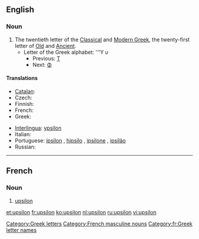 ==English==
{{wikipedia}}

===Noun===
{{en-noun}}

# The twentieth letter of the [[Classical Greek|Classical]] and [[Modern Greek]], the twenty-first letter of [[Old Greek|Old]] and [[Ancient Greek|Ancient]].
#* Letter of the Greek alphabet: '''Υ υ
#** Previous: [[tau|Τ]]
#** Next: [[phi|Φ]]

====Translations====
{{trans-top|letter of the Greek alphabet}}
* [[Catalan]]: {{t-|ca|ípsilon|f}}
* Czech: {{t-|cs|ypsilon|n}}
* Finnish: {{t+|fi|ypsilon}}
* French: {{t+|fr|upsilon|m}}
* Greek: {{t+|el|ύψιλον|sc=Grek}}
{{trans-mid}}
* [[Interlingua]]: [[ypsilon]]
* Italian: {{t-|it|ipsilon}}
* Portuguese: [[ípsilon]] {{m}}, [[hipsilo]] {{m}}, [[ipsilone]] {{m}}, [[ipsilão]] {{m}}
* Russian: {{t+|ru|ипсилон|m|tr=ípsilon|sc=Cyrl}}
{{trans-bottom}}

[[Category:Greek letters]]

----

==French==

===Noun===
{{infl|fr|noun}} {{m|inv}}

# [[#English|upsilon]] {{gloss|Greek letter}}

[[Category:French masculine nouns]]
[[Category:fr:Greek letter names]]

[[et:upsilon]]
[[fr:upsilon]]
[[ko:upsilon]]
[[nl:upsilon]]
[[ru:upsilon]]
[[vi:upsilon]]